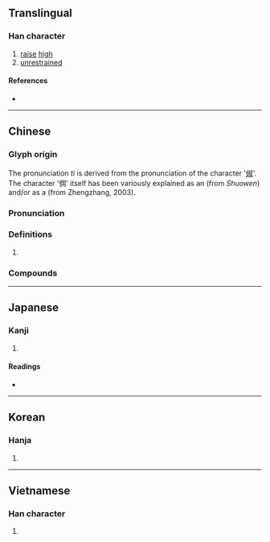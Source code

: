 {{character info/new}}
==Translingual==

===Han character===
{{Han char|rn=9|rad=人|as=08|sn=10|four=27220|canj=OBGR|ids=⿰亻周}}

# [[raise]] [[high]]
# [[unrestrained]]

====References====
* {{Han ref|kx=0108.070|dkj=00778|dj=0230.030|hdz=10181.070|uh=501C|ud=20508|bh=D0D7|bd=53463}}

----

==Chinese==
{{zh-forms}}

===Glyph origin===
{{Han etym}}
The pronunciation ''tì'' is derived from the pronunciation of the character '[[俶]]'. The character '倜' itself has been variously explained as an {{Han compound|人|alt1=亻|周|ls=ic|}} (from ''Shuowen'') and/or as a {{Han compound|人|alt1=亻|周|ls=psc|c1=s|c2=p}} (from Zhengzhang, 2003).

===Pronunciation===
{{zh-pron
|m=tì
|c=tik1
|mn=qz:thiak/xm,zz:thek
|mc=y
|oc=y
|ma=
|cat=v,a
}}

===Definitions===
{{zh-hanzi}}

# {{rfdef|lang=zh}}

===Compounds===
{{zh-der|倜儻不羈|倜儻不群|倜儻|風流倜儻}}

----

==Japanese==

===Kanji===
{{ja-kanji|grade=|rs=人08}}

# {{defn|lang=ja|sort=人08}}

====Readings====
* {{ja-readings|on=[[てき]] (teki), [[ちゃく]] (chaku), [[ちゅう]] (chū), [[う]] (chyu)|kun=[[すぐれる]] (sugureru), [[おろか]] (oroka), [[そむく]] (somuku)}}

----

==Korean==

===Hanja===
{{ko-hanja|hangeul=척|rv=cheok|mr=ch'ŏk}}

# {{defn|lang=ko|sort=人08}}

----

==Vietnamese==

===Han character===
{{vi-hantu|[[thích]]|rs=人08}}

# {{defn|lang=vi|sort=人08}}
